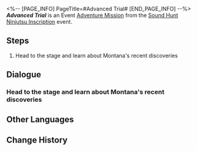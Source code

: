 <%-- [PAGE_INFO]
PageTitle=#Advanced Trial#
[END_PAGE_INFO] --%>
{{Stub|Dialogue.}}
{{Mission Infobox
|id            = 8026120
|title         = 
|image         = <!--Mission Advanced Trial.png-->
|type          = Adventure
|event_name    = Sound Hunt Ninjutsu Inscription
|chapter       = Sound Hunt Ninjutsu Inscription
|requirements  = [[Adventure Mission]] ''[[Sound Hunt: Epilogue]]'' completed
|summary       = <!--official mission summary from Fate's Atlas-->
|characters    = Montana; Trailblazer
|startLocation = [[Penacony]] - [[Penacony Paperfold University College]]
|world         = Penacony
|area          = Penacony Paperfold University College
|prev          = Sound Hunt: Epilogue
|next          = 
|rewards       = Credit*5,000
}}
'''''Advanced Trial''''' is an Event [[Adventure Mission]] from the [[Sound Hunt Ninjutsu Inscription]] event.

==Steps==
# Head to the stage and learn about Montana's recent discoveries

<!--
==Gameplay Notes==

--><!--
==Trial Character==

-->
==Dialogue==
{{Stub Dialogue}}
{{Dialogue End}}

===Head to the stage and learn about Montana's recent discoveries{{subst:void|<!--802612003-->}}===
{{Mission Description|type=adventure|location=Penacony Paperfold University College|update|As the closing show concludes, your band experience is reaching its end...<br />All of a sudden, Montana says she has something to share with you. Head to the stage to hear her out.}}
{{Dialogue Start}}
:{{tx}}
{{Dialogue End}}

==Other Languages==
{{Other Languages
|en   = Advanced Trial
|zhs  = 进阶试炼
|zht  = 進階試煉
|ja   = エキスパートモード
|ko   = 고급 시련
|es   = Prueba avanzada
|fr   = Épreuve avancée
|ru   = Сложное испытание
|th   = บททดสอบขั้นสูง
|vi   = Thí Luyện Tiến Cấp
|de   = Fortgeschrittene Prüfung
|id   = Ujian Lanjutan
|pt   = Teste Avançado
}}

==Change History==
{{Change History|2.6}}
